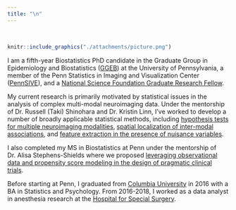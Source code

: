 ```yaml
---
title: "\n"
---
```

<style type="text/css">
.main-container {
  max-width: 1000px;
  margin-left: auto;
  margin-right: auto;
}
</style>

\

```r
knitr::include_graphics("./attachments/picture.png")
```

I am a fifth-year Biostatistics PhD candidate in the Graduate Group in Epidemiology and Biostatistics ([GGEB](https://www.med.upenn.edu/ggeb/)) at the University of Pennsylvania, a member of the Penn Statistics in Imaging and Visualization Center ([PennSIVE](https://www.cceb.med.upenn.edu/pennsive)), and a [National Science Foundation Graduate Research Fellow](https://www.nsfgrfp.org/).


My current research is primarily motivated by statistical issues in the analysis of complex multi-modal neuroimaging data. Under the mentorship of Dr. Russell (Taki) Shinohara and Dr. Kristin Linn, I've worked to develop a number of broadly applicable statistical methods, including [hypothesis tests for multiple neuroimaging modalities](https://onlinelibrary.wiley.com/doi/10.1002/hbm.25577), [spatial localization of inter-modal associations](https://www.biorxiv.org/content/10.1101/2022.04.25.489462v1), and [feature extraction in the presence of nuisance variables](https://www.biorxiv.org/content/10.1101/2022.01.27.477859v1).

I also completed my MS in Biostatistics at Penn under the mentorship of Dr. Alisa Stephens-Shields where we proposed [leveraging observational data and propensity score modeling in the design of pragmatic clinical trials](https://journals.sagepub.com/doi/10.1177/17407745211023840?url_ver=Z39.88-2003&rfr_id=ori%3Arid%3Acrossref.org&rfr_dat=cr_pub++0pubmed&).

Before starting at Penn, I graduated from [Columbia University](https://www.columbia.edu/) in 2016 with a BA in Statistics and Psychology. From 2016-2018, I worked as a data analyst in anesthesia research at the [Hospital for Special Surgery](https://www.hss.edu/).
